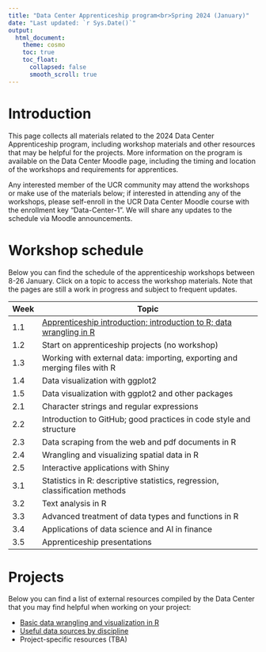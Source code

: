```yaml
---
title: "Data Center Apprenticeship program<br>Spring 2024 (January)"
date: "Last updated: `r Sys.Date()`"
output: 
  html_document:
    theme: cosmo
    toc: true
    toc_float:
      collapsed: false
      smooth_scroll: true
---
```


# Introduction

This page collects all materials related to the 2024 Data Center Apprenticeship program, including workshop materials and other resources that may be helpful for the projects.
More information on the program is available on the Data Center Moodle page, including the timing and location of the workshops and requirements for apprentices.

Any interested member of the UCR community may attend the workshops or make use of the materials below; if interested in attending any of the workshops, please self-enroll in the UCR Data Center Moodle course with the enrollment key “Data-Center-1”.
We will share any updates to the schedule via Moodle announcements.

# Workshop schedule

Below you can find the schedule of the apprenticeship workshops between 8-26 January.
Click on a topic to access the workshop materials.
Note that the pages are still a work in progress and subject to frequent updates.

Week|Topic                                                                      
----|---------------------------------------------------------------------------
1.1 |[Apprenticeship introduction; introduction to R; data wrangling in R](apprenticeship/intro)
1.2 |Start on apprenticeship projects (no workshop)                             
1.3 |Working with external data: importing, exporting and merging files with R  
1.4 |Data visualization with ggplot2                                            
1.5 |Data visualization with ggplot2 and other packages                         
2.1 |Character strings and regular expressions                                  
2.2 |Introduction to GitHub; good practices in code style and structure         
2.3 |Data scraping from the web and pdf documents in R                          
2.4 |Wrangling and visualizing spatial data in R                                
2.5 |Interactive applications with Shiny                                        
3.1 |Statistics in R: descriptive statistics, regression, classification methods
3.2 |Text analysis in R                                                         
3.3 |Advanced treatment of data types and functions in R                        
3.4 |Applications of data science and AI in finance                             
3.5 |Apprenticeship presentations   

# Projects

Below you can find a list of external resources compiled by the Data Center that you may find helpful when working on your project:

* [Basic data wrangling and visualization in R](https://ucrdatacenter.github.io/tutorial/links.html)
* [Useful data sources by discipline](https://ucrdatacenter.github.io/tutorial/data.html)
* Project-specific resources (TBA)